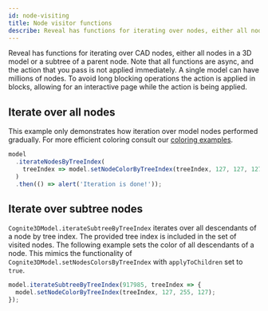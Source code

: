 ```yaml
---
id: node-visiting
title: Node visitor functions
describe: Reveal has functions for iterating over nodes, either all nodes in a 3D model or a subtree of a parent node.
---
```



Reveal has functions for iterating over CAD nodes, either all nodes in a 3D model or a subtree of a parent node.
Note that all functions are async, and the action that you pass is not applied immediately. A single model can
have millions of nodes. To avoid long blocking operations the action is applied in blocks, allowing for an
interactive page while the action is being applied.

<DemoWrapper />

## Iterate over all nodes

This example only demonstrates how iteration over model nodes performed gradually.
For more efficient coloring consult our [coloring examples](./cad-colors.mdx).

```jsx runnable-1x
model
  .iterateNodesByTreeIndex(
    treeIndex => model.setNodeColorByTreeIndex(treeIndex, 127, 127, 127)
  )
  .then(() => alert('Iteration is done!'));
```

## Iterate over subtree nodes

`Cognite3DModel.iterateSubtreeByTreeIndex` iterates over all descendants of a node by tree index. The provided
tree index is included in the set of visited nodes. The following example sets the color of all descendants of
a node. This mimics the functionality of `Cognite3DModel.setNodesColorsByTreeIndex` with `applyToChildren`
set to `true`.

```jsx runnable-1x
model.iterateSubtreeByTreeIndex(917985, treeIndex => {
  model.setNodeColorByTreeIndex(treeIndex, 127, 255, 127);
});
```
